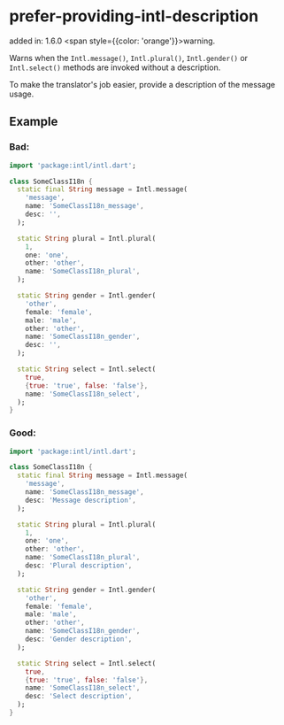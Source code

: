 # prefer-providing-intl-description
added in: 1.6.0 <span style={{color: 'orange'}}>warning</span>.

Warns when the `Intl.message()`, `Intl.plural()`, `Intl.gender()` or `Intl.select()` methods are invoked without a description.

To make the translator's job easier, provide a description of the message usage.

## Example
### Bad:
```dart
import 'package:intl/intl.dart';

class SomeClassI18n {
  static final String message = Intl.message(
    'message',
    name: 'SomeClassI18n_message',
    desc: '',
  );

  static String plural = Intl.plural(
    1,
    one: 'one',
    other: 'other',
    name: 'SomeClassI18n_plural',
  );

  static String gender = Intl.gender(
    'other',
    female: 'female',
    male: 'male',
    other: 'other',
    name: 'SomeClassI18n_gender',
    desc: '',
  );

  static String select = Intl.select(
    true,
    {true: 'true', false: 'false'},
    name: 'SomeClassI18n_select',
  );
}
```
### Good:
```dart
import 'package:intl/intl.dart';

class SomeClassI18n {
  static final String message = Intl.message(
    'message',
    name: 'SomeClassI18n_message',
    desc: 'Message description',
  );

  static String plural = Intl.plural(
    1,
    one: 'one',
    other: 'other',
    name: 'SomeClassI18n_plural',
    desc: 'Plural description',
  );

  static String gender = Intl.gender(
    'other',
    female: 'female',
    male: 'male',
    other: 'other',
    name: 'SomeClassI18n_gender',
    desc: 'Gender description',
  );

  static String select = Intl.select(
    true,
    {true: 'true', false: 'false'},
    name: 'SomeClassI18n_select',
    desc: 'Select description',
  );
}
```
